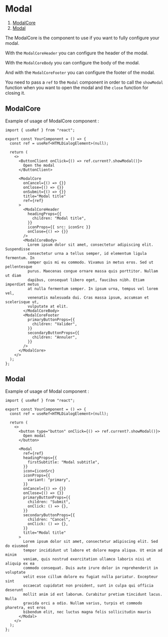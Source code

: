 
<Meta of={ModalStories} name="Docs" />

# Modal

1. [ModalCore](#modalcore)
2. [Modal](#modal)

The ModalCore is the component to use if you want to fully configure your modal.

With the `ModalCoreHeader` you can configure the header of the modal.

With the `ModalCoreBody` you can configure the body of the modal.

And with the `ModalCoreFooter` you can configure the footer of the modal.

You need to pass a `ref` to the `Modal` component in order to call the `showModal` function when you want to open the modal and the `close` function for closing it.

## ModalCore

Example of usage of ModalCore component :

```tsx
import { useRef } from "react";

export const YourComponent = () => {
  const ref = useRef<HTMLDialogElement>(null);

  return (
    <>
      <ButtonClient onClick={() => ref.current?.showModal()}>
        Open the modal
      </ButtonClient>

      <ModalCore
        onCancel={() => {}}
        onClose={() => {}}
        onSubmit={() => {}}
        title="Modal title"
        ref={ref}
      >
        <ModalCoreHeader
          headingProps={{
            children: "Modal title",
          }}
          iconProps={{ src: iconSrc }}
          onClose={() => {}}
        />
        <ModalCoreBody>
          Lorem ipsum dolor sit amet, consectetur adipiscing elit. Suspendisse
          consectetur urna a tellus semper, id elementum ligula fermentum. In
          semper quis mi eu commodo. Vivamus in metus eros. Sed ut pellentesque
          purus. Maecenas congue ornare massa quis porttitor. Nullam ut diam
          dapibus, consequat libero eget, faucibus nibh. Etiam imperdiet metus
          at nulla fermentum semper. In ipsum urna, tempus vel lorem vel,
          venenatis malesuada dui. Cras massa ipsum, accumsan et scelerisque ut,
          vulputate at elit.
        </ModalCoreBody>
        <ModalCoreFooter
          primaryButtonProps={{
            children: "Valider",
          }}
          secondaryButtonProps={{
            children: "Annuler",
          }}
        />
      </ModalCore>
    </>
  );
};
```

<Canvas of={ModalCoreStories.ModalCore} />

<Controls of={ModalCoreStories.ModalCore} />

## Modal

Example of usage of Modal component :

```tsx
import { useRef } from "react";

export const YourComponent = () => {
  const ref = useRef<HTMLDialogElement>(null);

  return (
    <>
      <button type="button" onClick={() => ref.current?.showModal()}>
        Open modal
      </button>

      <Modal
        ref={ref}
        headingProps={{
          firstSubtitle: "Modal subtitle",
        }}
        icon={iconSrc}
        iconProps={{
          variant: "primary",
        }}
        onCancel={() => {}}
        onClose={() => {}}
        primaryButtonProps={{
          children: "Submit",
          onClick: () => {},
        }}
        secondaryButtonProps={{
          children: "Cancel",
          onClick: () => {},
        }}
        title="Modal title"
      >
        Lorem ipsum dolor sit amet, consectetur adipiscing elit. Sed do eiusmod
        tempor incididunt ut labore et dolore magna aliqua. Ut enim ad minim
        veniam, quis nostrud exercitation ullamco laboris nisi ut aliquip ex ea
        commodo consequat. Duis aute irure dolor in reprehenderit in voluptate
        velit esse cillum dolore eu fugiat nulla pariatur. Excepteur sint
        occaecat cupidatat non proident, sunt in culpa qui officia deserunt
        mollit anim id est laborum. Curabitur pretium tincidunt lacus. Nulla
        gravida orci a odio. Nullam varius, turpis et commodo pharetra, est eros
        bibendum elit, nec luctus magna felis sollicitudin mauris
      </Modal>
    </>
  );
};
```

<Canvas of={ModalStories.Playground} />

<Controls of={ModalStories.Playground} />

